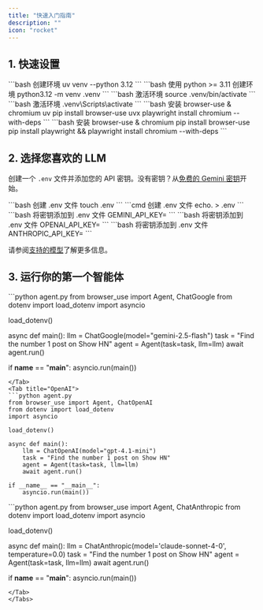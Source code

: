 ```yaml
---
title: "快速入门指南"
description: ""
icon: "rocket"
---
```


## 1. 快速设置

<Tabs>
<Tab title="uv">
```bash 创建环境 
uv venv --python 3.12
```
</Tab>
<Tab title="pip">
```bash 使用 python >= 3.11 创建环境 
python3.12 -m venv .venv
```
</Tab>
</Tabs>

<Tabs>
<Tab title="Mac/Linux">
```bash 激活环境
source .venv/bin/activate
```
</Tab>
<Tab title="Windows">
```bash 激活环境
.venv\Scripts\activate
```
</Tab>
</Tabs>

<Tabs>
<Tab title="uv">
```bash 安装 browser-use & chromium
uv pip install browser-use
uvx playwright install chromium --with-deps 
```
</Tab>
<Tab title="pip">
```bash 安装 browser-use & chromium
pip install browser-use
pip install playwright && playwright install chromium --with-deps
```
</Tab>
</Tabs>

## 2. 选择您喜欢的 LLM

创建一个 `.env` 文件并添加您的 API 密钥。没有密钥？从[免费的 Gemini 密钥](https://aistudio.google.com/app/u/1/apikey?pli=1)开始。

<Tabs>
<Tab title="Mac/Linux">
```bash 创建 .env 文件
touch .env
```
</Tab>
<Tab title="Windows">
```cmd 创建 .env 文件
echo. > .env
```
</Tab>
</Tabs>

<Tabs>
<Tab title="Google">
```bash 将密钥添加到 .env 文件
GEMINI_API_KEY=
```
</Tab>
<Tab title="OpenAI">
```bash 将密钥添加到 .env 文件
OPENAI_API_KEY=
```
</Tab>
<Tab title="Anthropic">
```bash 将密钥添加到 .env 文件
ANTHROPIC_API_KEY=
```
</Tab>
</Tabs>

请参阅[支持的模型](/customize/supported-models)了解更多信息。

## 3. 运行你的第一个智能体

<Tabs>
<Tab title="谷歌">
```python agent.py
from browser_use import Agent, ChatGoogle
from dotenv import load_dotenv
import asyncio

load_dotenv()

async def main():
    llm = ChatGoogle(model="gemini-2.5-flash")
    task = "Find the number 1 post on Show HN"
    agent = Agent(task=task, llm=llm)
    await agent.run()

if __name__ == "__main__":
    asyncio.run(main())
```
</Tab>
<Tab title="OpenAI">
```python agent.py
from browser_use import Agent, ChatOpenAI
from dotenv import load_dotenv
import asyncio

load_dotenv()

async def main():
    llm = ChatOpenAI(model="gpt-4.1-mini")
    task = "Find the number 1 post on Show HN"
    agent = Agent(task=task, llm=llm)
    await agent.run()

if __name__ == "__main__":
    asyncio.run(main())
```
</Tab>
<Tab title="Anthropic">
```python agent.py
from browser_use import Agent, ChatAnthropic
from dotenv import load_dotenv
import asyncio

load_dotenv()

async def main():
    llm = ChatAnthropic(model='claude-sonnet-4-0', temperature=0.0)
    task = "Find the number 1 post on Show HN"
    agent = Agent(task=task, llm=llm)
    await agent.run()

if __name__ == "__main__":
    asyncio.run(main())
```
</Tab>
</Tabs>

